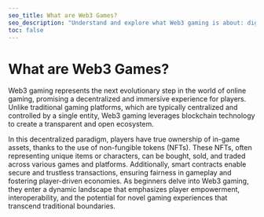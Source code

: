 ```yaml
---
seo_title: What are Web3 Games?
seo_description: "Understand and explore what Web3 gaming is about: digital assets, metaverse, verifiably fair games enabled by smart-contracts, community, and more."
toc: false
---
```


# What are Web3 Games?

Web3 gaming represents the next evolutionary step in the world of online gaming, promising a decentralized and immersive experience for players. Unlike traditional gaming platforms, which are typically centralized and controlled by a single entity, Web3 gaming leverages blockchain technology to create a transparent and open ecosystem.

In this decentralized paradigm, players have true ownership of in-game assets, thanks to the use of non-fungible tokens (NFTs). These NFTs, often representing unique items or characters, can be bought, sold, and traded across various games and platforms. Additionally, smart contracts enable secure and trustless transactions, ensuring fairness in gameplay and fostering player-driven economies. As beginners delve into Web3 gaming, they enter a dynamic landscape that emphasizes player empowerment, interoperability, and the potential for novel gaming experiences that transcend traditional boundaries.
